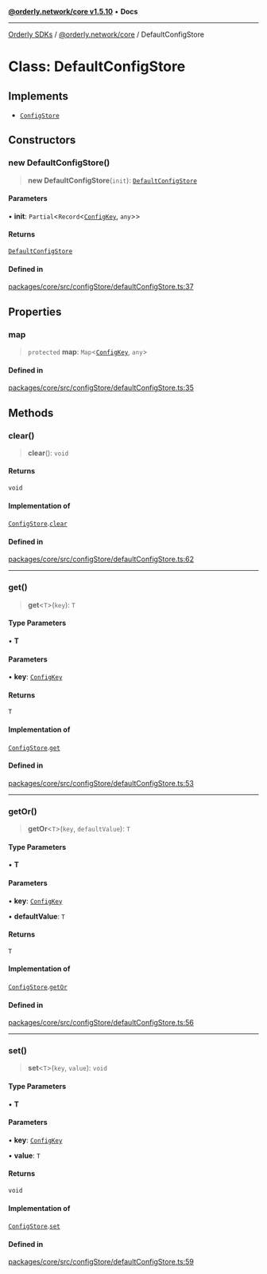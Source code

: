 [**@orderly.network/core v1.5.10**](/sdks/tech-doc/@orderly.network/core/README) • **Docs**

***

[Orderly SDKs](/sdks/tech-doc/packages) / [@orderly.network/core](/sdks/tech-doc/@orderly.network/core/README) / DefaultConfigStore

# Class: DefaultConfigStore

## Implements

- [`ConfigStore`](/sdks/tech-doc/@orderly.network/core/interfaces/ConfigStore)

## Constructors

### new DefaultConfigStore()

> **new DefaultConfigStore**(`init`): [`DefaultConfigStore`](/sdks/tech-doc/@orderly.network/core/classes/DefaultConfigStore)

#### Parameters

• **init**: `Partial`\<`Record`\<[`ConfigKey`](/sdks/tech-doc/@orderly.network/core/type-aliases/ConfigKey), `any`\>\>

#### Returns

[`DefaultConfigStore`](/sdks/tech-doc/@orderly.network/core/classes/DefaultConfigStore)

#### Defined in

[packages/core/src/configStore/defaultConfigStore.ts:37](https://github.com/OrderlyNetwork/js-sdk/blob/554ae704783e3b83c40bb234a899e8f02987d9b6/packages/core/src/configStore/defaultConfigStore.ts#L37)

## Properties

### map

> `protected` **map**: `Map`\<[`ConfigKey`](../type-aliases/ConfigKey), `any`\>

#### Defined in

[packages/core/src/configStore/defaultConfigStore.ts:35](https://github.com/OrderlyNetwork/js-sdk/blob/554ae704783e3b83c40bb234a899e8f02987d9b6/packages/core/src/configStore/defaultConfigStore.ts#L35)

## Methods

### clear()

> **clear**(): `void`

#### Returns

`void`

#### Implementation of

[`ConfigStore`](../interfaces/ConfigStore).[`clear`](../interfaces/ConfigStore#clear)

#### Defined in

[packages/core/src/configStore/defaultConfigStore.ts:62](https://github.com/OrderlyNetwork/js-sdk/blob/554ae704783e3b83c40bb234a899e8f02987d9b6/packages/core/src/configStore/defaultConfigStore.ts#L62)

***

### get()

> **get**\<`T`\>(`key`): `T`

#### Type Parameters

• **T**

#### Parameters

• **key**: [`ConfigKey`](../type-aliases/ConfigKey)

#### Returns

`T`

#### Implementation of

[`ConfigStore`](../interfaces/ConfigStore).[`get`](../interfaces/ConfigStore#get)

#### Defined in

[packages/core/src/configStore/defaultConfigStore.ts:53](https://github.com/OrderlyNetwork/js-sdk/blob/554ae704783e3b83c40bb234a899e8f02987d9b6/packages/core/src/configStore/defaultConfigStore.ts#L53)

***

### getOr()

> **getOr**\<`T`\>(`key`, `defaultValue`): `T`

#### Type Parameters

• **T**

#### Parameters

• **key**: [`ConfigKey`](../type-aliases/ConfigKey)

• **defaultValue**: `T`

#### Returns

`T`

#### Implementation of

[`ConfigStore`](../interfaces/ConfigStore).[`getOr`](../interfaces/ConfigStore#getor)

#### Defined in

[packages/core/src/configStore/defaultConfigStore.ts:56](https://github.com/OrderlyNetwork/js-sdk/blob/554ae704783e3b83c40bb234a899e8f02987d9b6/packages/core/src/configStore/defaultConfigStore.ts#L56)

***

### set()

> **set**\<`T`\>(`key`, `value`): `void`

#### Type Parameters

• **T**

#### Parameters

• **key**: [`ConfigKey`](../type-aliases/ConfigKey)

• **value**: `T`

#### Returns

`void`

#### Implementation of

[`ConfigStore`](../interfaces/ConfigStore).[`set`](../interfaces/ConfigStore#set)

#### Defined in

[packages/core/src/configStore/defaultConfigStore.ts:59](https://github.com/OrderlyNetwork/js-sdk/blob/554ae704783e3b83c40bb234a899e8f02987d9b6/packages/core/src/configStore/defaultConfigStore.ts#L59)
